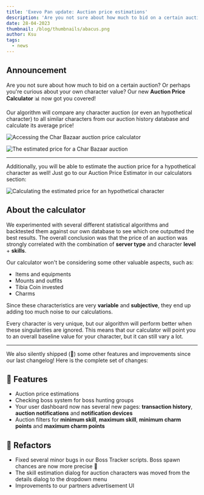 ```yaml
---
title: 'Exevo Pan update: Auction price estimations'
description: 'Are you not sure about how much to bid on a certain auction? Our new Auction Price Calculator now got you covered!'
date: 28-04-2023
thumbnail: /blog/thumbnails/abacus.png
author: Ksu
tags:
  - news
---
```


<TranslationAlert />

## Announcement

Are you not sure about how much to bid on a certain auction? Or perhaps you're curious about your own character value? Our new **Auction Price Calculator** 📊 now got you covered!

Our algorithm will compare any character auction (or even an hypothetical character) to all similar characters from our auction history database and calculate its average price!

<Image
  src="/blog/images/price-estimation-menu.png"
  width={374}
  height={320}
  align="center"
  alt="Accessing the Char Bazaar auction price calculator"
  caption="Accessing the price calculator for a specific auction"
  unoptimized
/>

<Image
  src="/blog/images/estimation-dialog.png"
  width={332}
  height={301}
  align="center"
  alt="The estimated price for a Char Bazaar auction"
  caption="Calculating the estimated price"
  unoptimized
/>

---

Additionally, you will be able to estimate the auction price for a hypothetical character as well! Just go to our <RouteLink href="/calculators/auction-estimations">Auction Price Estimator</RouteLink> in our calculators section:

<Image
  src="/blog/images/estimation-calculator.png"
  width={1016}
  height={508}
  align="center"
  alt="Calculating the estimated price for an hypothetical character"
  caption="Estimating the value of my own character 😛"
  unoptimized
/>

## About the calculator

We experimented with several different statistical algorithms and backtested them against our own database to see which one outputted the best results. The overall conclusion was that the price of an auction was strongly correlated with the combination of **server type** and character **level** + **skills**.

Our calculator won't be considering some other valuable aspects, such as:

- Items and equipments
- Mounts and outfits
- Tibia Coin invested
- Charms

Since these characteristics are very **variable** and **subjective**, they end up adding too much noise to our calculations.

Every character is very unique, but our algorithm will perform better when these singularities are ignored. This means that our calculator will point you to an overall baseline value for your character, but it can still vary a lot.

---

We also silently shipped (🥷) some other features and improvements since our last changelog! Here is the complete set of changes:

## 🎉 Features

- Auction price estimations
- Checking boss system for <RouteLink href="/bosses/hunting-groups">boss hunting groups</RouteLink>
- Your <RouteLink href="/dashboard">user dashboard</RouteLink> now nas several new pages: **transaction history**, **auction notifications** and **notification devices**
- Auction filters for **minimum skill**, **maximum skill**, **minimum charm points** and **maximum charm points**

## 🔧 Refactors

- Fixed several minor bugs in our Boss Tracker scripts. Boss spawn chances are now more precise 💪
- The skill estimation dialog for auction characters was moved from the details dialog to the dropdown menu
- Improvements to our partners advertisement UI
